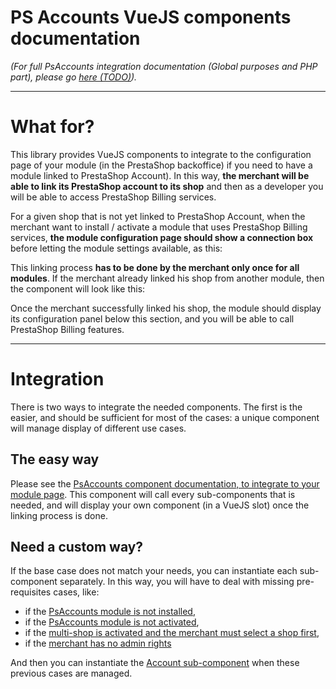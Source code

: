 
<Meta title=" |Introduction" />

# PS Accounts VueJS components documentation

_(For full PsAccounts integration documentation (Global purposes and PHP part),
please go [here (TODO)](http://perdu.com))._


---
# What for?

This library provides VueJS components to integrate to the configuration page of
your module (in the PrestaShop backoffice) if you need to have a module linked to
PrestaShop Account). In this way, **the merchant will be able to link its PrestaShop
account to its shop** and then as a developer you will be able to access PrestaShop Billing services.

For a given shop that is not yet linked to PrestaShop Account, when the merchant want
to install / activate a module that uses PrestaShop Billing services, **the module configuration page
should show a connection box** before letting the module settings available, as this:

<Story id="sub-components-connection-panels-account--not-connected" height='220px' />

This linking process **has to be done by the merchant only once for all modules**.
If the merchant already linked his shop from another module, then the component will look
like this:

<Story id="sub-components-connection-panels-account--connected" height='230px' />

Once the merchant successfully linked his shop, the module should display its configuration
panel below this section, and you will be able to call PrestaShop Billing features.


---
# Integration

There is two ways to integrate the needed components. The first is the easier, and should be
sufficient for most of the cases: a unique component will manage display of different use cases.


## The easy way

Please see the [PsAccounts component documentation, to integrate to your module page](?path=/docs/integration-psaccounts-panel--connected#psaccounts-component-behavior).
This component will call every sub-components that is needed, and will display your own component
(in a VueJS slot) once the linking process is done.


## Need a custom way?

If the base case does not match your needs, you can instantiate each sub-component separately.
In this way, you will have to deal with missing pre-requisites cases, like:
- if the [PsAccounts module is not installed](?path=/docs/sub-components-alerts-alert-account-not-installed--not-installed),
- if the [PsAccounts module is not activated](?path=/docs/sub-components-alerts-alert-account-not-enabled--disabled),
- if the [multi-shop is activated and the merchant must select a shop first](?path=/docs/sub-components-alerts-alert-multi-store-selector--multi-group),
- if the [merchant has no admin rights](?path=/docs/sub-components-connection-panels-account--need-to-be-admin)

And then you can instantiate the [Account sub-component](?path=/docs/sub-components-connection-panels-account--not-connected)
when these previous cases are managed.

